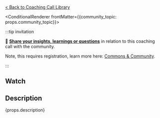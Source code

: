 
[< Back to Coaching Call Library](/coaching-calls)  

<ConditionalRenderer frontMatter={{community_topic: props.community_topic}}>

:::tip invitation

<p>  🌟 <a href={props.community_topic} target="_blank"><b>Share your insights, learnings or questions</b></a> in relation to this coaching call with the community.</p> 

Note, this requires registration, learn more here: [Commons & Community](/how-to-engage/#community).


:::

</ConditionalRenderer>



## Watch

<LiteYouTubeEmbed
  id={props.youtube_id}
  params="autoplay=1&autohide=1&showinfo=0&rel=0"
  title={props.title}
  poster="maxresdefault"
  webp
/>

## Description

<p><span>{props.description}</span></p>
